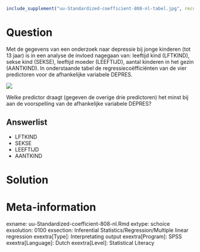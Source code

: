 ```{r, echo = FALSE, results = "hide"}
include_supplement("uu-Standardized-coefficient-808-nl-tabel.jpg", recursive = TRUE)
```



Question
========
Met de gegevens van een onderzoek naar depressie bij jonge kinderen (tot 13 jaar) is in een analyse de invloed nagegaan van: leeftijd kind (LFTKIND), sekse kind (SEKSE), leeftijd moeder (LEEFTIJD), aantal kinderen in het gezin (AANTKIND). 
In onderstaande tabel de regressiecoëfficiënten van de vier predictoren voor de afhankelijke variabele DEPRES. 

![](uu-Standardized-coefficient-808-nl-tabel.jpg)

Welke predictor draagt (gegeven de overige drie predictoren) het minst bij aan de voorspelling van de afhankelijke variabele DEPRES?

Answerlist
----------
* LFTKIND
* SEKSE
* LEEFTIJD
* AANTKIND


Solution
========



Meta-information
================
exname: uu-Standardized-coefficient-808-nl.Rmd
extype: schoice
exsolution: 0100
exsection: Inferential Statistics/Regression/Multiple linear regression
exextra[Type]: Interpretating output
exextra[Program]: SPSS
exextra[Language]: Dutch
exextra[Level]: Statistical Literacy